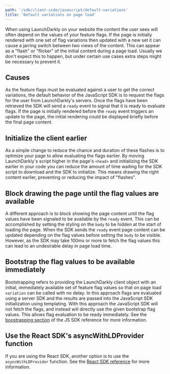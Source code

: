 ```yaml
---
path: '/sdk/client-side/javascript/default-variations'
title: 'Default variations on page load'
---
```


When using LaunchDarkly on your website the content the user sees will often depend on the values of your feature flags. If the page is initially rendered with one set of flag variations then updated with a new set it can cause a jarring switch between two views of the content. This can appear as a "flash" or "flicker" of the initial content during a page load. Usually we don't expect this to happen, but under certain use cases extra steps might be necessary to prevent it.

## Causes

As the feature flags must be evaluated against a user to get the correct variations, the default behavior of the JavaScript SDK is to request the flags for the user from LaunchDarkly's servers. Once the flags have been retrieved the SDK will send a `ready` event to signal that it is ready to evaluate flags. If the page is initially rendered before the `ready` event triggers an update to the page, the initial rendering could be displayed briefly before the final page content.

## Initialize the client earlier

As a simple change to reduce the chance and duration of these flashes is to optimize your page to allow evaluating the flags earlier. By moving LaunchDarkly's script higher in the page's `<head>` and initializing the SDK earlier in your code you can reduce the amount of time waiting for the SDK script to download and the SDK to initialize. This means drawing the right content earlier, preventing or reducing the impact of "flashes".

## Block drawing the page until the flag values are available

A different approach is to block showing the page content until the flag values have been signaled to be available by the `ready` event. This can be accomplished by setting the styling on the `body` to be hidden at the start of loading the page. When the SDK sends the `ready` event page content can be updated depending on the flag values before setting the `body` to be visible. However, as the SDK may take 100ms or more to fetch the flag values this can lead to an undesirable delay in page load time.

## Bootstrap the flag values to be available immediately

Bootstrapping refers to providing the LaunchDarkly client object with an initial, immediately available set of feature flag values so that on page load `variation` can be called with no delay. In this approach flags are evaluated using a server SDK and the results are passed into the JavaScript SDK initialization using templating. With this approach the JavaScript SDK will not fetch the flags, and instead will directly use the given bootstrap flag values. This allows flag evaluation to be ready immediately. See the [boostrapping section](/sdk/client-side/javascript#bootstrapping) of the JS SDK reference for more information.

## Use the React SDK's asyncWithLDProvider function

If you are using the React SDK, another option is to use the `asyncWithLDProvider` function. See the [React SDK reference](/sdk/client-side/react#asyncwithldprovider) for more information.
